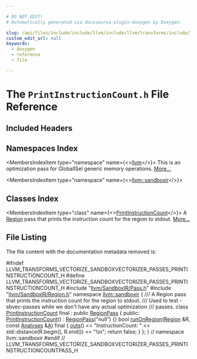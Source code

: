 ```yaml
---

# DO NOT EDIT!
# Automatically generated via docusaurus-plugin-doxygen by Doxygen.

slug: /api/files/include/include/llvm/include/llvm/transforms/include/llvm/transforms/vectorize/include/llvm/transforms/vectorize/sandboxvectorizer/include/llvm/transforms/vectorize/sandboxvectorizer/passes/printinstructioncount-h
custom_edit_url: null
keywords:
  - doxygen
  - reference
  - file

---
```





# The `PrintInstructionCount.h` File Reference

<DoxygenPage pluginConfig={pluginConfig}>



## Included Headers

<IncludesList>
<IncludesListItem
  filePath="llvm/SandboxIR/Pass.h"
  permalink="/docs/api/files/include/include/llvm/include/llvm/sandboxir/pass-h"
  isLocal="true" />
<IncludesListItem
  filePath="llvm/SandboxIR/Region.h"
  permalink="/docs/api/files/include/include/llvm/include/llvm/sandboxir/region-h"
  isLocal="true" />
</IncludesList>

## Namespaces Index

<MembersIndex>

<MembersIndexItem
  type="namespace"
  name={<><a href="/docs/api/namespaces/llvm">llvm</a></>}>
This is an optimization pass for GlobalISel generic memory operations. <a href="/docs/api/namespaces/llvm/#details">More...</a>
</MembersIndexItem>

<MembersIndexItem
  type="namespace"
  name={<><a href="/docs/api/namespaces/llvm/sandboxir">llvm::sandboxir</a></>}>
</MembersIndexItem>

</MembersIndex>

## Classes Index

<MembersIndex>

<MembersIndexItem
  type="class"
  name={<><a href="/docs/api/classes/llvm/sandboxir/printinstructioncount">PrintInstructionCount</a></>}>
A <a href="/docs/api/classes/llvm/sandboxir/region">Region</a> pass that prints the instruction count for the region to stdout. <a href="/docs/api/classes/llvm/sandboxir/printinstructioncount/#details">More...</a>
</MembersIndexItem>

</MembersIndex>


## File Listing

The file content with the documentation metadata removed is:

<ProgramListing>

<Link id="l00001" /><CodeLine lineNumber="1"><Highlight kind="preprocessor">#ifndef LLVM&#95;TRANSFORMS&#95;VECTORIZE&#95;SANDBOXVECTORIZER&#95;PASSES&#95;PRINTINSTRUCTIONCOUNT&#95;H</Highlight><Highlight kind="normal"></Highlight></CodeLine>
<Link id="l00002" /><CodeLine lineNumber="2"><Highlight kind="normal"></Highlight><Highlight kind="preprocessor">#define LLVM&#95;TRANSFORMS&#95;VECTORIZE&#95;SANDBOXVECTORIZER&#95;PASSES&#95;PRINTINSTRUCTIONCOUNT&#95;H</Highlight><Highlight kind="normal"></Highlight></CodeLine>
<Link id="l00003" /><CodeLine lineNumber="3"><Highlight kind="normal"></Highlight></CodeLine>
<Link id="l00004" /><CodeLine lineNumber="4"><Highlight kind="normal"></Highlight><Highlight kind="preprocessor">#include &quot;<a href="/docs/api/files/include/include/llvm/include/llvm/sandboxir/pass-h">llvm/SandboxIR/Pass.h</a>&quot;</Highlight><Highlight kind="normal"></Highlight></CodeLine>
<Link id="l00005" /><CodeLine lineNumber="5"><Highlight kind="normal"></Highlight><Highlight kind="preprocessor">#include &quot;<a href="/docs/api/files/include/include/llvm/include/llvm/sandboxir/region-h">llvm/SandboxIR/Region.h</a>&quot;</Highlight><Highlight kind="normal"></Highlight></CodeLine>
<Link id="l00006" /><CodeLine lineNumber="6"><Highlight kind="normal"></Highlight></CodeLine>
<Link id="l00007" /><CodeLine lineNumber="7"><Highlight kind="normal"></Highlight><Highlight kind="keyword">namespace </Highlight><Highlight kind="normal"><a href="/docs/api/namespaces/llvm/sandboxir">llvm::sandboxir</a> &#123;</Highlight></CodeLine>
<Link id="l00008" /><CodeLine lineNumber="8"><Highlight kind="normal"></Highlight><Highlight kind="comment"></Highlight></CodeLine>
<Link id="l00009" /><CodeLine lineNumber="9"><Highlight kind="comment">/// A Region pass that prints the instruction count for the region to stdout.</Highlight></CodeLine>
<Link id="l00010" /><CodeLine lineNumber="10"><Highlight kind="comment">/// Used to test -sbvec-passes while we don&#39;t have any actual optimization</Highlight></CodeLine>
<Link id="l00011" /><CodeLine lineNumber="11"><Highlight kind="comment">/// passes.</Highlight><Highlight kind="normal"></Highlight></CodeLine>
<Link id="l00012" /><CodeLine lineNumber="12" lineLink="/docs/api/classes/llvm/sandboxir/printinstructioncount"><Highlight kind="normal"></Highlight><Highlight kind="keyword">class </Highlight><Highlight kind="normal"><a href="/docs/api/classes/llvm/sandboxir/printinstructioncount/#aecff254acc0b02c2ca603236d3463103">PrintInstructionCount</a> final : </Highlight><Highlight kind="keyword">public</Highlight><Highlight kind="normal"> <a href="/docs/api/classes/llvm/sandboxir/regionpass/#a42cfcfc19f6163c097f68b7a6b29ac8d">RegionPass</a> &#123;</Highlight></CodeLine>
<Link id="l00013" /><CodeLine lineNumber="13"><Highlight kind="normal"></Highlight><Highlight kind="keyword">public</Highlight><Highlight kind="normal">:</Highlight></CodeLine>
<Link id="l00014" /><CodeLine lineNumber="14" lineLink="/docs/api/classes/llvm/sandboxir/printinstructioncount/#aecff254acc0b02c2ca603236d3463103"><Highlight kind="normal">  <a href="/docs/api/classes/llvm/sandboxir/printinstructioncount/#aecff254acc0b02c2ca603236d3463103">PrintInstructionCount</a>() : <a href="/docs/api/classes/llvm/sandboxir/regionpass/#a42cfcfc19f6163c097f68b7a6b29ac8d">RegionPass</a>(</Highlight><Highlight kind="stringliteral">&quot;null&quot;</Highlight><Highlight kind="normal">) &#123;&#125;</Highlight></CodeLine>
<Link id="l00015" /><CodeLine lineNumber="15" lineLink="/docs/api/classes/llvm/sandboxir/printinstructioncount/#ae143fc0a8a98b0ff9063460147e74ea6"><Highlight kind="normal">  </Highlight><Highlight kind="keywordtype">bool</Highlight><Highlight kind="normal"> <a href="/docs/api/classes/llvm/sandboxir/printinstructioncount/#ae143fc0a8a98b0ff9063460147e74ea6">runOnRegion</a>(<a href="/docs/api/classes/llvm/sandboxir/region">Region</a> &amp;R, </Highlight><Highlight kind="keyword">const</Highlight><Highlight kind="normal"> <a href="/docs/api/classes/llvm/sandboxir/analyses">Analyses</a> &amp;<a href="/docs/api/files/lib/lib/ir/builtingcs-cpp/#a2e38c85003a042421cde1647632d0b72">A</a>) </Highlight><Highlight kind="keyword">final</Highlight><Highlight kind="normal"> &#123;</Highlight></CodeLine>
<Link id="l00016" /><CodeLine lineNumber="16"><Highlight kind="normal">    <a href="/docs/api/namespaces/llvm/#a2d79a00fa7c56f57b87f2fe2a3f118c7">outs</a>() &lt;&lt; </Highlight><Highlight kind="stringliteral">&quot;InstructionCount: &quot;</Highlight><Highlight kind="normal"> &lt;&lt; std::distance(R.begin(), R.end()) &lt;&lt; </Highlight><Highlight kind="stringliteral">&quot;\\n&quot;</Highlight><Highlight kind="normal">;</Highlight></CodeLine>
<Link id="l00017" /><CodeLine lineNumber="17"><Highlight kind="normal">    </Highlight><Highlight kind="keywordflow">return</Highlight><Highlight kind="normal"> </Highlight><Highlight kind="keyword">false</Highlight><Highlight kind="normal">;</Highlight></CodeLine>
<Link id="l00018" /><CodeLine lineNumber="18"><Highlight kind="normal">  &#125;</Highlight></CodeLine>
<Link id="l00019" /><CodeLine lineNumber="19"><Highlight kind="normal">&#125;;</Highlight></CodeLine>
<Link id="l00020" /><CodeLine lineNumber="20"><Highlight kind="normal"></Highlight></CodeLine>
<Link id="l00021" /><CodeLine lineNumber="21"><Highlight kind="normal">&#125; </Highlight><Highlight kind="comment">// namespace llvm::sandboxir</Highlight><Highlight kind="normal"></Highlight></CodeLine>
<Link id="l00022" /><CodeLine lineNumber="22"><Highlight kind="normal"></Highlight></CodeLine>
<Link id="l00023" /><CodeLine lineNumber="23"><Highlight kind="normal"></Highlight><Highlight kind="preprocessor">#endif </Highlight><Highlight kind="comment">// LLVM&#95;TRANSFORMS&#95;VECTORIZE&#95;SANDBOXVECTORIZER&#95;PASSES&#95;PRINTINSTRUCTIONCOUNTPASS&#95;H</Highlight><Highlight kind="normal"></Highlight></CodeLine>

</ProgramListing>


</DoxygenPage>
